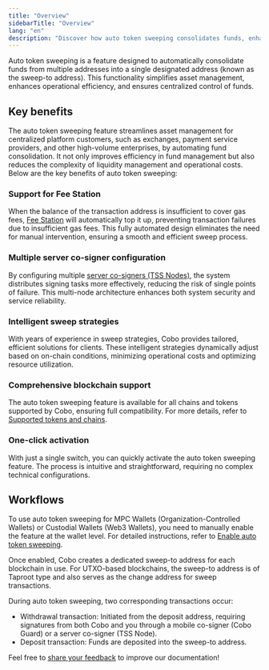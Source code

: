 ```yaml
---
title: "Overview"
sidebarTitle: "Overview"
lang: "en"
description: "Discover how auto token sweeping consolidates funds, enhances efficiency, and simplifies operations for organizations managing multiple blockchain addresses."
---
```


Auto token sweeping is a feature designed to automatically consolidate funds from multiple addresses into a single designated address (known as the sweep-to address). This functionality simplifies asset management, enhances operational efficiency, and ensures centralized control of funds.

## Key benefits

The auto token sweeping feature streamlines asset management for centralized platform customers, such as exchanges, payment service providers, and other high-volume enterprises, by automating fund consolidation. It not only improves efficiency in fund management but also reduces the complexity of liquidity management and operational costs. Below are the key benefits of auto token sweeping:

### Support for Fee Station

When the balance of the transaction address is insufficient to cover gas fees, [Fee Station](/en/portal/fee-station/introduction) will automatically top it up, preventing transaction failures due to insufficient gas fees. This fully automated design eliminates the need for manual intervention, ensuring a smooth and efficient sweep process.

### Multiple server co-signer configuration

By configuring multiple [server co-signers (TSS Nodes)](https://www.cobo.com/developers/v2/guides/mpc-wallets/server-co-signer/tss-node-overview), the system distributes signing tasks more effectively, reducing the risk of single points of failure. This multi-node architecture enhances both system security and service reliability.

### Intelligent sweep strategies

With years of experience in sweep strategies, Cobo provides tailored, efficient solutions for clients. These intelligent strategies dynamically adjust based on on-chain conditions, minimizing operational costs and optimizing resource utilization.

### Comprehensive blockchain support

The auto token sweeping feature is available for all chains and tokens supported by Cobo, ensuring full compatibility. For more details, refer to [Supported tokens and chains](/en/portal/supported-tokens-and-chains).

### One-click activation

With just a single switch, you can quickly activate the auto token sweeping feature. The process is intuitive and straightforward, requiring no complex technical configurations.

## Workflows

To use auto token sweeping for MPC Wallets (Organization-Controlled Wallets) or Custodial Wallets (Web3 Wallets), you need to manually enable the feature at the wallet level. For detailed instructions, refer to [Enable auto token sweeping](/en/portal/enable-auto-sweep).

Once enabled, Cobo creates a dedicated sweep-to address for each blockchain in use. For UTXO-based blockchains, the sweep-to address is of Taproot type and also serves as the change address for sweep transactions.

During auto token sweeping, two corresponding transactions occur:
- Withdrawal transaction: Initiated from the deposit address, requiring signatures from both Cobo and you through a mobile co-signer (Cobo Guard) or a server co-signer (TSS Node).
- Deposit transaction: Funds are deposited into the sweep-to address.

<Tip>Feel free to [share your feedback](https://forms.zohopublic.com/cobo/form/DocumentFeedbackForm/formperma/QvLOhxJv1_JMsJ-1dleZ8Itb_7rzN-LtgvsDdxosoVI?referrername=manuals) to improve our documentation!</Tip>
